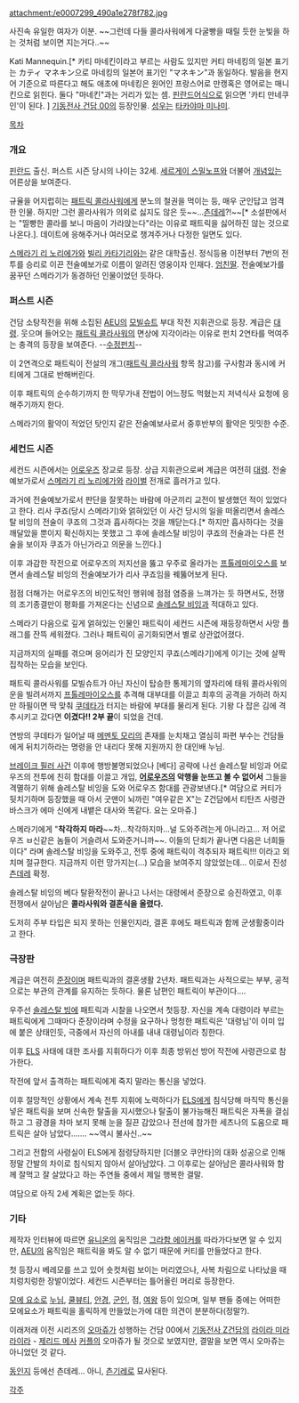attachment:/e0007299_490a1e278f782.jpg

사진속 유일한 여자가 이분. ~~그런데 다들 콜라사워에게 다굴빵을 때릴 듯한 눈빛을 하는 것처럼 보이면 지는거다..~~

Kati Mannequin.[* 카티 마네킨이라고 부르는 사람도 있지만 커티 마네킹의 일본 표기는 カティ マネキン으로 마네킹의 일본어 표기인 "マネキン"과 동일하다. 발음을 현지어 기준으로 따른다고 해도 애초에 마네킹은 원어인 프랑스어로 만캥혹은 영어로는 매니킨으로 읽힌다. 둘다 "마네킨"과는 거리가 있는 셈. [[핀란드어]]식으로 읽으면 '카티 만네쿠인'이 된다. ] [[기동전사 건담 00]]의 등장인물. [[성우]]는 [[타카야마 미나미]].

[[목차]]
=== 개요 ===
[[핀란드]] 출신. 퍼스트 시즌 당시의 나이는 32세. [[세르게이 스밀노프]]와 더불어 [[개념]]있는 어른상을 보여준다.

규율을 어지럽히는 [[패트릭 콜라사워]]에게 분노의 철권을 먹이는 등, 매우 군인답고 엄격한 인물. 하지만 그런 콜라사워가 의외로 싫지도 않은 듯~~...[[츤데레]]?!~~[* 소설판에서는 "띨빵한 콜라를 보니 마음이 가라앉는다"라는 이유로 패트릭을 싫어하진 않는 것으로 나온다.]. 데이트에 응해주거나 여러모로 챙겨주거나 다정한 일면도 있다.

[[스메라기 리 노리에가]]와 [[빌리 카타기리]]와는 같은 대학출신. 정식등용 이전부터 7번의 전투를 승리로 이끈 전술예보가로 이름이 알려진 영웅이자 인재다. [[엄친딸]]. 전술예보가를 꿈꾸던 스메라기가 동경하던 인물이었던 듯하다.

=== 퍼스트 시즌 ===
건담 소탕작전을 위해 소집된 [[AEU]]의 [[모빌슈트]] 부대 작전 지휘관으로 등장. 계급은 [[대령]]. 웃으며 들어오는 [[패트릭 콜라사워]]의 면상에 지각이라는 이유로 펀치 2연타를 먹여주는 충격의 등장을 보여준다. --[[수정펀치]]--

이 2연격으로 패트릭이 전설의 개그([[패트릭 콜라사워]] 항목 참고)를 구사함과 동시에 커티에게 그대로 반해버린다. 

이후 패트릭의 순수하기까지 한 막무가내 전법이 어느정도 먹혔는지 저녁식사 요청에 응해주기까지 한다. 

스메라기의 활약이 적었던 탓인지 같은 전술예보사로서 중후반부의 활약은 밋밋한 수준. 

=== 세컨드 시즌 ===
세컨드 시즌에서는 [[어로우즈]] 장교로 등장. 상급 지휘관으로써 계급은 여전히 [[대령]]. 전술예보가로서 [[스메라기 리 노리에가]]와 [[라이벌]] 전개로 흘러가고 있다.

과거에 전술예보가로서 판단을 잘못하는 바람에 아군끼리 교전이 발생했던 적이 있었다고 한다. 리사 쿠죠(당시 스메라기)와 얽혀있던 이 사건 당시의 일을 떠올리면서 솔레스탈 비잉의 전술이 쿠죠의 그것과 흡사하다는 것을 깨닫는다.[* 하지만 흡사하다는 것을 깨달았을 뿐이지 확신하지는 못했고 그 후에 솔레스탈 비잉이 쿠죠의 전술과는 다른 전술을 보이자 쿠죠가 아닌가라고 의문을 느낀다.]

이후 과감한 작전으로 어로우즈의 저지선을 뚫고 우주로 올라가는 [[프톨레마이오스]]를 보면서 솔레스탈 비잉의 전술예보가가 리사 쿠죠임을 꿰뚫어보게 된다.

점점 더해가는 어로우즈의 비인도적인 행위에 점점 염증을 느껴가는 듯 하면서도, 전쟁의 조기종결만이 평화를 가져온다는 신념으로 [[솔레스탈 비잉]]과 적대하고 있다.

스메라기 다음으로 깊게 얽혀있는 인물인 패트릭이 세컨드 시즌에 재등장하면서 사망 플래그를 잔뜩 세워졌다. 그러나 패트릭이 공기화되면서 별로 상관없어졌다.

지금까지의 실패를 겪으며 응어리가 진 모양인지 쿠죠(스메라기)에게 이기는 것에 살짝 집착하는 모습을 보인다. 

패트릭 콜라사워를 모빌슈트가 아닌 자신이 탑승한 통제기의 옆자리에 태워 콜라사워의 운을 빌려서까지 [[프톨레마이오스]]를 추격해 대부대를 이끌고 최후의 공격을 가하려 하지만 하필이면 딱 맞춰 [[쿠데타]]가 터지는 바람에 부대를 물리게 된다. 기왕 다 잡은 김에 격추시키고 갔다면 '''이겼다!! 2부 끝'''이 되었을 건데.

연방의 쿠데타가 일어날 때 [[메멘토 모리]]의 존재를 눈치채고 열심히 파편 부수는 건담들에게 뒤치기하라는 명령을 안 내리다 못해 지원까지 한 대인배 누님.

[[브레이크 필러 사건]] 이후에 행방불명되었으나 [베다] 공략에 나선 솔레스탈 비잉과 어로우즈의 전투에 친히 함대를 이끌고 개입, '''[[어로우즈]]의 악행을 눈뜨고 볼 수 없어서''' 그들을 격멸하기 위해 솔레스탈 비잉을 도와 어로우즈 함대를 관광보낸다.[* 여담으로 커티가 뒷치기하며 등장했을 때 아서 굿맨이 뇌까린 "여우같은 X"는 Z건담에서 티탄즈 사령관 바스크가 에마 신에게 내뱉은 대사와 똑같다. 요는 오마쥬.] 

스메라기에게 "'''착각하지 마라'''~~차...착각하지마...널 도와주려는게 아니라고... 저 어로우즈 ㅂ신같은 놈들이 거슬려서 도와준거니까~~. 이들의 단죄가 끝나면 다음은 너희들이다" 라며 솔레스탈 비잉을 도와주고, 전투 중에 패트릭이 격추되자 패트릭!!! 이라고 외치며 절규한다. 지금까지 이런 망가지는(…) 모습을 보여주지 않았었는데... 이로서 진성 [[츤데레]] 확정.

솔레스탈 비잉의 베다 탈환작전이 끝나고 나서는 대령에서 준장으로 승진하였고, 이후 전쟁에서 살아남은 '''콜라사워와 결혼식을 올렸다.'''

도저히 주부 타입은 되지 못하는 인물인지라, 결혼 후에도 패트릭과 함께 군생활중이라고 한다.

=== 극장판 ===
계급은 여전히 [[준장]]이며 패트릭과의 결혼생활 2년차.
패트릭과는 사적으로는 부부, 공적으로는 부관의 관계를 유지하는 듯하다. 물론 남편인 패트릭이 부관이다....

우주선 [[솔레스탈 빙]]에 패트릭과 시찰을 나오면서 첫등장.
자신을 계속 대령이라 부르는 패트릭에게 그때마다 준장이라며 수정을 요구하나 멍청한 패트릭은 '대령님'이 이미 입에 붙은 상태인듯, 극중에서 자신의 아내를 내내 대령님이라 칭한다.

이후 [[ELS]] 사태에 대한 조사를 지휘하다가 이후 최종 방위선 방어 작전에 사령관으로 참가한다.

작전에 앞서 출격하는 패트릭에게 죽지 말라는 통신을 넣었다. 

이후 절망적인 상황에서 계속 전투 지휘에 노력하다가 [[ELS]]에게 침식당해 마직막 통신을 넣은 패트릭을 보며 신속한 탈출을 지시했으나 탈출이 불가능해진 패트릭은 자폭을 결심하고 그 광경을 차마 보지 못해 눈을 질끈 감았으나 전선에 참가한 세츠나의 도움으로 패트릭은 살아 남았다....... ~~역시 불사신..~~

그리고 전함의 사령실이 ELS에게 점령당하지만 [더블오 쿠안타]의 대화 성공으로 인해 정말 간발의 차이로 침식되지 않아서 살아남았다. 그 이후로는 살아남은 콜라사워와 함께 잘먹고 잘 살았다고 하는 주연들 중에서 제일 행복한 결말. 

여담으로 아직 2세 계획은 없는듯 하다.

=== 기타 ===
제작자 인터뷰에 따르면 [[유니온]]의 움직임은 [[그라함 에이커]]를 따라가다보면 알 수 있지만, [[AEU]]의 움직임은 패트릭을 봐도 알 수 없기 때문에 커티를 만들었다고 한다.

첫 등장시 베레모를 쓰고 있어 숏컷처럼 보이는 머리였으나, 사복 차림으로 나타났을 때  치렁치렁한 장발이었다. 세컨드 시즌부터는 틀어올린 머리로 등장한다.

[[모에 요소]]로 [[누님]], [[쿨뷰티]], [[안경]], [[군인]], 점, [[여왕]] 등이 있으며, 일부 팬들 중에는 어떠한 모에요소가 패트릭을 홀릭하게 만들었는가에 대한 의견이 분분하다(정말?).

이래저래 이전 시리즈의 [[오마쥬]]가 성행하는 건담 00에서 [[기동전사 Z건담]]의 [[라이라 미라 라이라]] - [[제리드 메사]] [[커플]]의 오마쥬가 될 것으로 보였지만, 결말을 보면 역시 오마쥬는 아니었던 것 같다.

[[동인지]] 등에선 츤데레... 아니, [[츤기레]]로 묘사된다.


[[각주]]
